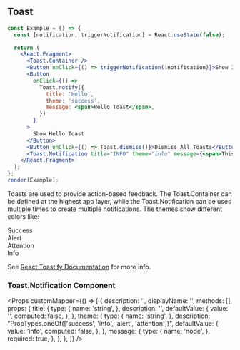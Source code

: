 
## Toast

```jsx live=true
const Example = () => {
  const [notification, triggerNotification] = React.useState(false);

  return (
    <React.Fragment>
      <Toast.Container />
      <Button onClick={() => triggerNotification(!notification)}>Show Info Toast</Button>
      <Button
        onClick={() =>
          Toast.notify({
            title: 'Hello',
            theme: 'success',
            message: <span>Hello Toast</span>,
          })
        }
      >
        Show Hello Toast
      </Button>
      <Button onClick={() => Toast.dismiss()}>Dismiss All Toasts</Button>
      <Toast.Notification title="INFO" theme="info" message={<span>This is an info notification</span>} />
    </React.Fragment>
  );
};
render(Example);
```

<DesignNotes>
  <div>
    <p>
      Toasts are used to provide action-based feedback. The Toast.Container can be defined at the highest app layer,
      while the Toast.Notification can be used multiple times to create multiple notifications. The themes show
      different colors like:
    </p>
    <p>
      <span className="text-green">Success</span>
      <br />
      <span className="text-orange">Alert</span>
      <br />
      <span className="text-red">Attention</span>
      <br />
      <span className="text-cyan">Info</span>
    </p>
  </div>

  <div style={{ paddingTop: 5 }}>
    See <a href="https://fkhadra.github.io/react-toastify">React Toastify Documentation</a> for more info.
  </div>
</DesignNotes>

### Toast.Notification Component

<Props
  customMapper={() => [
    {
      description: '',
      displayName: '',
      methods: [],
      props: {
        title: {
          type: {
            name: 'string',
          },
          description: '',
          defaultValue: {
            value: '',
            computed: false,
          },
        },
        theme: {
          type: {
            name: 'string',
          },
          description: "PropTypes.oneOf(['success', 'info', 'alert', 'attention'])",
          defaultValue: {
            value: 'info',
            computed: false,
          },
        },
        message: {
          type: {
            name: 'node',
          },
          required: true,
        },
      },
    },
  ]}
/>
